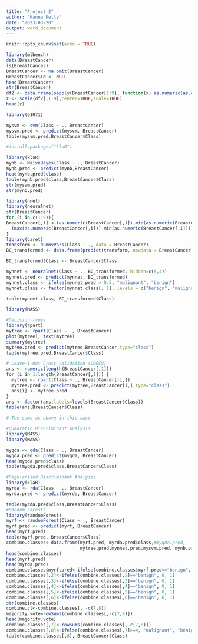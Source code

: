 ---
title: "Project 2"
author: "Hanna Kelly"
date: "2023-03-20"
output: word_document
---

```{r setup, include=FALSE}
knitr::opts_chunk$set(echo = TRUE)
```

```{r}
library(mlbench)
data(BreastCancer)
ls(BreastCancer)
BreastCancer <- na.omit(BreastCancer) 
BreastCancer$Id <- NULL 
head(BreastCancer)
str(BreastCancer)
df2 <- data.frame(sapply(BreastCancer[1:9], function(x) as.numeric(as.character(x))))
z <- scale(df2[,1:9],center=TRUE,scale=TRUE)
head(z)

```

```{r}
library(e1071)

mysvm <- svm(Class ~ ., BreastCancer)
mysvm.pred <- predict(mysvm, BreastCancer)
table(mysvm.pred,BreastCancer$Class)
```

```{r}
#install.packages("klaR")

library(klaR)
mynb <- NaiveBayes(Class ~ ., BreastCancer)
mynb.pred <- predict(mynb,BreastCancer)
head(mynb.pred$class)
table(mynb.pred$class,BreastCancer$Class)
str(mysvm.pred)
str(mynb.pred)
```

```{r}
library(nnet)
library(neuralnet)
str(BreastCancer)
for (i in c(1:9)){
BreastCancer[,i] <-(as.numeric(BreastCancer[,i])-min(as.numeric(BreastCancer[,i]))) /
  (max(as.numeric(BreastCancer[,i]))-min(as.numeric(BreastCancer[,i])))
}
library(caret)
transform <- dummyVars(Class ~ ., data = BreastCancer)
BC_transformed <- data.frame(predict(transform, newdata = BreastCancer))

BC_transformed$Class <- BreastCancer$Class

mynnet <- neuralnet(Class ~ ., BC_transformed, hidden=c(5,4))
mynnet.pred <- predict(mynnet, BC_transformed)
mynnet.class <- ifelse(mynnet.pred > 0.5, "malignant", "benign")
mynnet.class <- factor(mynnet.class[, 1], levels = c("benign", "malignant"))

table(mynnet.class, BC_transformed$Class)

```

```{r}
library(MASS)

#Decision trees
library(rpart)
mytree <- rpart(Class ~ ., BreastCancer)
plot(mytree); text(mytree) 
summary(mytree)
mytree.pred <- predict(mytree,BreastCancer,type="class")
table(mytree.pred,BreastCancer$Class)


```
```{r}
# Leave-1-Out Cross Validation (LOOCV)
ans <- numeric(length(BreastCancer[,1]))
for (i in 1:length(BreastCancer[,1])) {
  mytree <- rpart(Class ~ ., BreastCancer[-i,])
  mytree.pred <- predict(mytree,BreastCancer[i,],type="class")
  ans[i] <- mytree.pred
}
ans <- factor(ans,labels=levels(BreastCancer$Class))
table(ans,BreastCancer$Class)
```

```{r}
# The same as above in this case

#Quadratic Discriminant Analysis
library(MASS)
library(MASS)

myqda <- qda(Class ~ ., BreastCancer)
myqda.pred <- predict(myqda, BreastCancer)
head(myqda.pred$class)
table(myqda.pred$class,BreastCancer$Class)

```

```{r}
#Regularised Discriminant Analysis
library(klaR)
myrda <- rda(Class ~ ., BreastCancer)
myrda.pred <- predict(myrda, BreastCancer)

table(myrda.pred$class,BreastCancer$Class)
#Random Forests
library(randomForest)
myrf <- randomForest(Class ~ ., BreastCancer)
myrf.pred <- predict(myrf, BreastCancer)
head(myrf.pred)
table(myrf.pred, BreastCancer$Class)
combine.classes<-data.frame(myrf.pred, myrda.pred$class,#myqda.pred, 
                            mytree.pred,mynnet.pred,mysvm.pred, mynb.pred$class)
head(combine.classes)
head(myrf.pred)
head(myrda.pred)
combine.classes$myrf.pred<-ifelse(combine.classes$myrf.pred=="benign", 0, 1)
combine.classes[,2]<-ifelse(combine.classes[,2]=="benign", 0, 1)
combine.classes[,3]<-ifelse(combine.classes[,3]=="benign", 0, 1)
combine.classes[,4]<-ifelse(combine.classes[,4]=="benign", 0, 1)
combine.classes[,5]<-ifelse(combine.classes[,5]=="benign", 0, 1)
combine.classes[,6]<-ifelse(combine.classes[,6]=="benign", 0, 1)
str(combine.classes)
combine.cl<-combine.classes[, -c(7,8)]
majority.vote=rowSums(combine.classes[,-c(7,8)])
head(majority.vote)
combine.classes[,7]<-rowSums(combine.classes[,-c(7,8)])
combine.classes[,8]<-ifelse(combine.classes[,7]>=4, "malignant", "benign")
table(combine.classes[,8], BreastCancer$Class)
```

